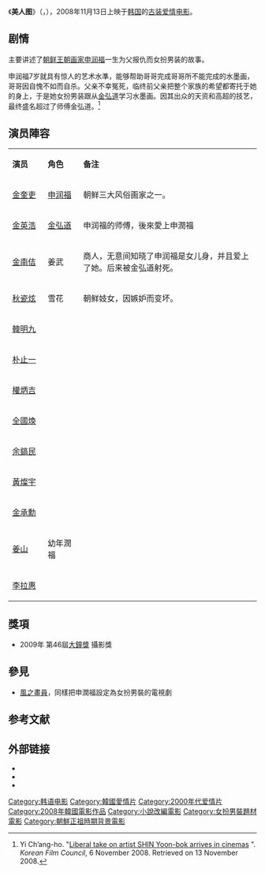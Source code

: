 {{noteTA
|T=zh:美人圖 (電影);zh-tw:美人圖：私情畫慾; zh-hk:美人圖; zh-cn:美人图;
|1=zh:美人圖;zh-tw:美人圖：私情畫慾; zh-hk:美人圖; zh-cn:美人图;
}}
{{Infobox film
| name                          = 美人图
| original_name <!-- 英文名 --> ={{lang|ko|미인도}}
| image                         =Portrait of A Beauty.jpg
| caption                       = 海报
| director<!-- 导演 -->         = [[全闰秀|全闰秀]]、[[郑允洙|郑允洙]]
| producer <!-- 制片 -->        =  趙成奎
| writer  <!-- 编剧 -->         = [[韩秀莲|韩秀莲]]
| screenplay<!-- 剧本 -->       = 
| based on <!-- 原著著作 -->    = 
| starring <!-- 主演 -->        = [[金奎吏|金奎吏]]<br> [[金英浩|金英浩]]<br> [[金南佶|金南佶]]<br>[[秋瓷炫|秋瓷炫]]
| music <!-- 配乐 -->           = 
| cinematography <!-- 摄影 -->  = 
| editing <!-- 剪辑 -->         = 
| studio  <!-- 制片商 -->       = 
| distributor <!-- 发行商 -->   = 韩国希杰娱乐株式会社
| released  <!-- 上映日期 -->   = {{KOR}}2008年11月13日<br />{{TWN}}2009年6月26日<br />{{GER}}2009年2月6日
| runtime  <!-- 片长时间 -->    = 108分钟
| country  <!-- 产地 -->        = {{KOR}}
| language                      = [[韩语|韩语]]
| budget  <!-- 预算花费 -->     = 
| gross  <!-- 票房 -->          =
| preceded_by <!-- 上一集 -->   = 
| cn_name = 
| tw_name = 美人圖：私情畫慾
| hk_name = 
| imdb_id                       =
}}
《'''美人图'''》（{{kor|k=미인도|rm=Miindo|hanja=美人圖}}，{{lang-en|'''''Portrait of a Beauty'''''}}），2008年11月13日上映于[[韩国|韩国]]的[[古装|古装]][[爱情电影|爱情电影]]。

== 剧情 ==
主要讲述了[[朝鲜王朝|朝鲜王朝]][[画家|画家]][[申润福|申润福]]一生为父报仇而女扮男装的故事。

申润福7岁就具有惊人的艺术水準，能够帮助哥哥完成哥哥所不能完成的水墨画，哥哥因自愧不如而自杀。父亲不幸冤死，临终前父亲把整个家族的希望都寄托于她的身上，于是她女扮男装跟从[[金弘道|金弘道]]学习水墨画。因其出众的天资和高超的技艺，最终盛名超过了师傅金弘道。<ref>Yi Ch’ang-ho. "[http://www.koreanfilm.or.kr/KOFIC/Channel?task=kofic.user.eng.b_filmnews.command.NewsView1Cmd&searchPage=1&Gesipan_SCD=1&Gesimul_SNO=1116 Liberal take on artist SHIN Yoon-bok arrives in cinemas] {{Wayback|url=http://www.koreanfilm.or.kr/KOFIC/Channel?task=kofic.user.eng.b_filmnews.command.NewsView1Cmd&searchPage=1&Gesipan_SCD=1&Gesimul_SNO=1116 |date=20090113090554 }}". ''Korean Film Council'', 6 November 2008. Retrieved on 13 November 2008.</ref>

== 演员陣容 ==
{|class="wikitable " width="60%"
|- style="background:cornflowerblue; color:white" align=center
|style="width:10%"|'''演员'''||style="width:10%"|'''角色'''||style="width:50%"|'''备注'''
|-
| [[金奎吏|金奎吏]]   || [[申润福|申润福]] || 朝鲜三大风俗画家之一。
|-
| [[金英浩|金英浩]]   || [[金弘道|金弘道]] || 申润福的师傅，後來愛上申潤福
|-
| [[金南佶|金南佶]]   || 姜武 || 商人，无意间知晓了申润福是女儿身，并且爱上了她。后来被金弘道射死。
|-
| [[秋瓷炫|秋瓷炫]]  || 雪花 || 朝鲜妓女，因嫉妒而变坏。
|-
|[[韓明九|韓明九]]||||
|-
|[[朴止一|朴止一]]||||
|-
|[[權炳吉|權炳吉]]||||
|-
|[[全國煥|全國煥]]||||<!--崔圭換-->
|-
|[[余鎬民|余鎬民]]||||
|-
|[[黃燦宇|黃燦宇]]||||
|-
|[[金承勳|金承勳]]||||
|-
|[[姜山_(演員)|姜山]]||幼年潤福||
|-
|[[李拉惠|李拉惠]]||||
|}

== 獎項 ==
*2009年 第46屆[[大鐘獎|大鐘獎]] 攝影獎

== 參見 ==
*[[風之畫員|風之畫員]]，同樣把申潤福設定為女扮男裝的電視劇
== 参考文献 ==
<div class="references-small">
<references></references>
</div>

== 外部链接 ==
* {{Kmdb film|09855|美人图}}
* {{IMDb title|tt1330206|美人图}}
* {{Hancinema film|Portrait_of_a_Beauty|美人图}}
{{DEFAULTSORT:Miindo}}
[[Category:韩语电影|Category:韩语电影]]
[[Category:韓國愛情片|Category:韓國愛情片]]
[[Category:2000年代爱情片|Category:2000年代爱情片]]
[[Category:2008年韓國電影作品|Category:2008年韓國電影作品]]
[[Category:小說改編電影|Category:小說改編電影]]
[[Category:女扮男裝題材電影|Category:女扮男裝題材電影]]
[[Category:朝鮮正祖時期背景電影|Category:朝鮮正祖時期背景電影]]